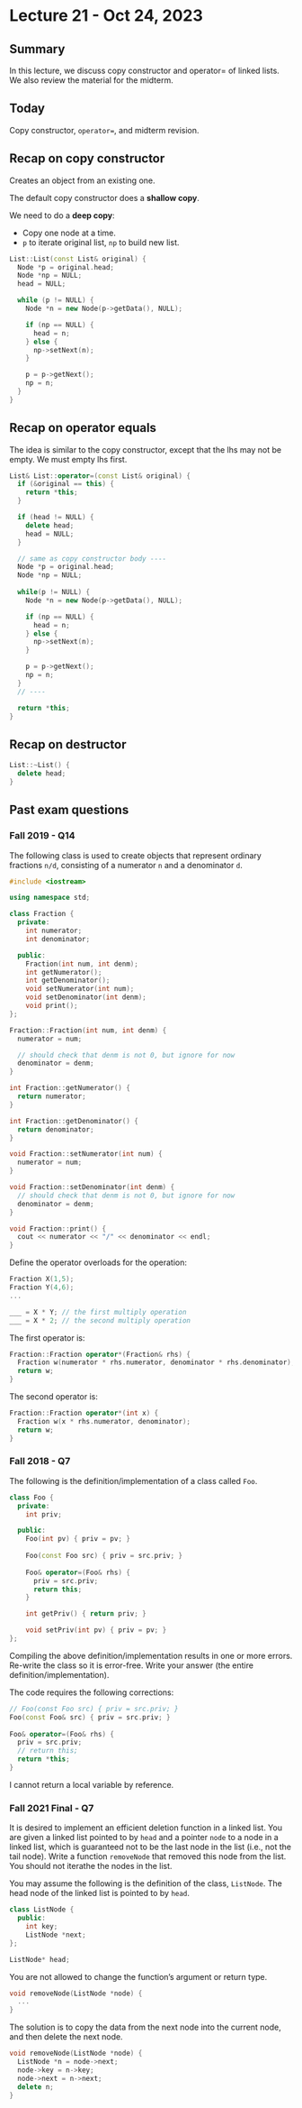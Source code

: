 # Lecture 21 - Oct 24, 2023

## Summary

In this lecture, we discuss copy constructor and operator= of linked lists. We 
also review the material for the midterm.

## Today

Copy constructor, `operator=`, and midterm revision.

## Recap on copy constructor 

Creates an object from an existing one.

The default copy constructor does a **shallow copy**.

We need to do a **deep copy**:

* Copy one node at a time.
* `p` to iterate original list, `np` to build new list.

```cpp
List::List(const List& original) {
  Node *p = original.head;
  Node *np = NULL;
  head = NULL;

  while (p != NULL) {
    Node *n = new Node(p->getData(), NULL);

    if (np == NULL) {
      head = n;
    } else {
      np->setNext(n);
    }

    p = p->getNext();
    np = n;
  }
}
```

## Recap on operator equals

The idea is similar to the copy constructor, except that the lhs may not be
empty. We must empty lhs first.

```cpp
List& List::operator=(const List& original) {
  if (&original == this) {
    return *this;
  }

  if (head != NULL) {
    delete head;
    head = NULL;
  }

  // same as copy constructor body ----
  Node *p = original.head;
  Node *np = NULL;
  
  while(p != NULL) {
    Node *n = new Node(p->getData(), NULL);

    if (np == NULL) {
      head = n;
    } else {
      np->setNext(n);
    }

    p = p->getNext();
    np = n;
  }
  // ----

  return *this;
}
```

## Recap on destructor

```cpp
List::~List() {
  delete head;
}
```

## Past exam questions

### Fall 2019 - Q14

The following class is used to create objects that represent ordinary fractions
`n/d`, consisting of a numerator `n` and a denominator `d`.

```cpp
#include <iostream>

using namespace std;

class Fraction {
  private:
    int numerator;
    int denominator;

  public:
    Fraction(int num, int denm);
    int getNumerator();
    int getDenominator();
    void setNumerator(int num);
    void setDenominator(int denm);
    void print();
};

Fraction::Fraction(int num, int denm) {
  numerator = num;

  // should check that denm is not 0, but ignore for now
  denominator = denm;
}

int Fraction::getNumerator() {
  return numerator;
}

int Fraction::getDenominator() {
  return denominator;
}

void Fraction::setNumerator(int num) {
  numerator = num;
}

void Fraction::setDenominator(int denm) {
  // should check that denm is not 0, but ignore for now
  denominator = denm;
}

void Fraction::print() {
  cout << numerator << "/" << denominator << endl;
}
```

Define the operator overloads for the operation:

```cpp
Fraction X(1,5);
Fraction Y(4,6);
...

___ = X * Y; // the first multiply operation
___ = X * 2; // the second multiply operation
```

The first operator is:

```cpp
Fraction::Fraction operator*(Fraction& rhs) {
  Fraction w(numerator * rhs.numerator, denominator * rhs.denominator);
  return w;
}
```

The second operator is:

```cpp
Fraction::Fraction operator*(int x) {
  Fraction w(x * rhs.numerator, denominator);
  return w;
}
```

### Fall 2018 - Q7

The following is the definition/implementation of a class called `Foo`.

```cpp
class Foo {
  private:
    int priv;

  public:
    Foo(int pv) { priv = pv; }
    
    Foo(const Foo src) { priv = src.priv; }
    
    Foo& operator=(Foo& rhs) {
      priv = src.priv;
      return this;
    }

    int getPriv() { return priv; }

    void setPriv(int pv) { priv = pv; }
};
```

Compiling the above definition/implementation results in one or more errors.
Re-write the class so it is error-free. Write your answer (the entire
definition/implementation).

The code requires the following corrections:

```cpp
// Foo(const Foo src) { priv = src.priv; }
Foo(const Foo& src) { priv = src.priv; }
    
Foo& operator=(Foo& rhs) {
  priv = src.priv;
  // return this;
  return *this;
}
```

I cannot return a local variable by reference.

### Fall 2021 Final - Q7

It is desired to implement an efficient deletion function in a linked list. You
are given a linked list pointed to by `head` and a pointer `node` to a node in
a linked list, which is guaranteed not to be the last node in the list (i.e.,
not the tail node). Write a function `removeNode` that removed this node from the list. You should not iterathe the nodes in the list.

You may assume the following is the definition of the class, `ListNode`. The
head node of the linked list is pointed to by `head`.

```cpp
class ListNode {
  public:
    int key;
    ListNode *next;
};

ListNode* head;
```

You are not allowed to change the function's argument or return type.

```cpp
void removeNode(ListNode *node) {
  ...
}
```

The solution is to copy the data from the next node into the current node, and
then delete the next node.

```cpp
void removeNode(ListNode *node) {
  ListNode *n = node->next;
  node->key = n->key;
  node->next = n->next;
  delete n;
}
```

